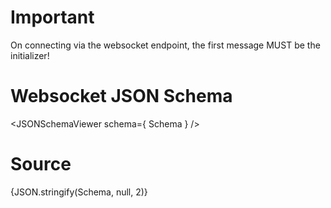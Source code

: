 
# Important
On connecting via the websocket endpoint, the first message MUST be the
initializer!

# Websocket JSON Schema

<JSONSchemaViewer schema={ Schema } />

# Source

<CodeBlock language="json-schema">{JSON.stringify(Schema, null, 2)}</CodeBlock>
